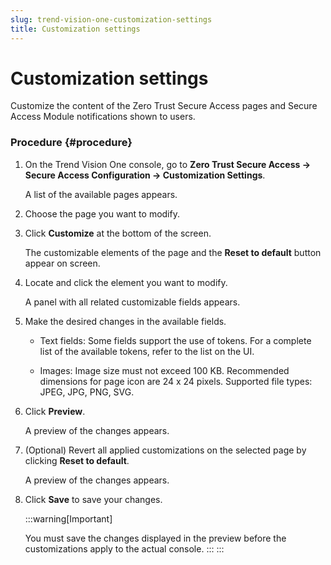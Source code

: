 ```yaml
---
slug: trend-vision-one-customization-settings
title: Customization settings
---
```

# Customization settings

Customize the content of the Zero Trust Secure Access pages and Secure Access Module notifications shown to users.

### Procedure {#procedure}

1.  On the Trend Vision One console, go to **Zero Trust Secure Access → Secure Access Configuration → Customization Settings**.

    A list of the available pages appears.

2.  Choose the page you want to modify.

3.  Click **Customize** at the bottom of the screen.

    The customizable elements of the page and the **Reset to default** button appear on screen.

4.  Locate and click the element you want to modify.

    A panel with all related customizable fields appears.

5.  Make the desired changes in the available fields.

    - Text fields: Some fields support the use of tokens. For a complete list of the available tokens, refer to the list on the UI.

    - Images: Image size must not exceed 100 KB. Recommended dimensions for page icon are 24 x 24 pixels. Supported file types: JPEG, JPG, PNG, SVG.

6.  Click **Preview**.

    A preview of the changes appears.

7.  (Optional) Revert all applied customizations on the selected page by clicking **Reset to default**.

    A preview of the changes appears.

8.  Click **Save** to save your changes.

    :::warning[Important]

    You must save the changes displayed in the preview before the customizations apply to the actual console.
    :::
:::

